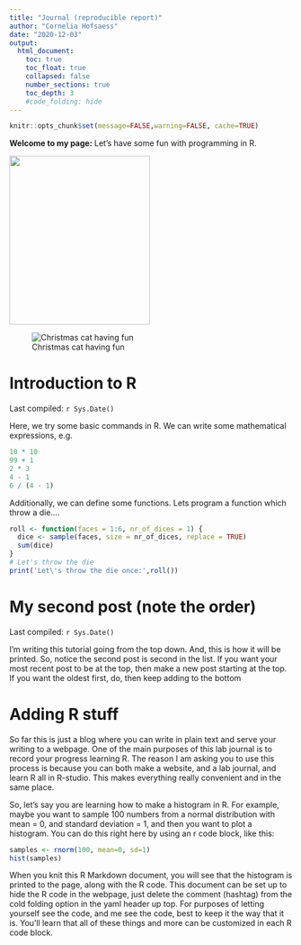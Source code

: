 ```yaml
---
title: "Journal (reproducible report)"
author: "Cornelia Hofsaess"
date: "2020-12-03"
output:
  html_document:
    toc: true
    toc_float: true
    collapsed: false
    number_sections: true
    toc_depth: 3
    #code_folding: hide
---
```


```r
knitr::opts_chunk$set(message=FALSE,warning=FALSE, cache=TRUE)
```

**Welcome to my page:** Let's have some fun with programming in R.

<img src="Images/IMG-20171225-WA0022.jpg" width="250" height="300" />

![Christmas cat having fun](Images/IMG-20171225-WA0022.jpg =100x20)

# Introduction to R

Last compiled: `r Sys.Date()`

Here, we try some basic commands in R.
We can write some mathematical expressions, e.g.
```r
10 * 10
99 + 1
2 * 3
4 - 1
6 / (4 - 1)

```

Additionally, we can define some functions. Lets program a function which throw a die....

```r
roll <- function(faces = 1:6, nr_of_dices = 1) {
  dice <- sample(faces, size = nr_of_dices, replace = TRUE)
  sum(dice)
}
# Let's throw the die
print('Let\'s throw the die once:',roll())
```

# My second post (note the order)

Last compiled: `r Sys.Date()`

I'm writing this tutorial going from the top down. And, this is how it will be printed. So, notice the second post is second in the list. If you want your most recent post to be at the top, then make a new post starting at the top. If you want the oldest first, do, then keep adding to the bottom

# Adding R stuff

So far this is just a blog where you can write in plain text and serve your writing to a webpage. One of the main purposes of this lab journal is to record your progress learning R. The reason I am asking you to use this process is because you can both make a website, and a lab journal, and learn R all in R-studio. This makes everything really convenient and in the same place. 

So, let's say you are learning how to make a histogram in R. For example, maybe you want to sample 100 numbers from a normal distribution with mean = 0, and standard deviation = 1, and then you want to plot a histogram. You can do this right here by using an r code block, like this:

```r
samples <- rnorm(100, mean=0, sd=1)
hist(samples)
```

When you knit this R Markdown document, you will see that the histogram is printed to the page, along with the R code. This document can be set up to hide the R code in the webpage, just delete the comment (hashtag) from the cold folding option in the yaml header up top. For purposes of letting yourself see the code, and me see the code, best to keep it the way that it is. You'll learn that all of these things and more can be customized in each R code block.